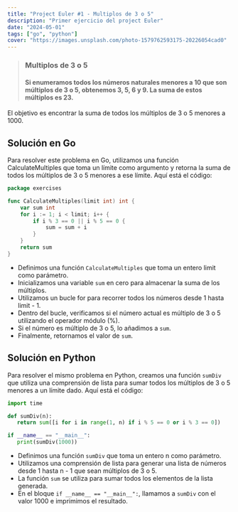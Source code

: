 ```yaml
---
title: "Project Euler #1 - Multiplos de 3 o 5"
description: "Primer ejercicio del project Euler"
date: "2024-05-01"
tags: ["go", "python"]
cover: "https://images.unsplash.com/photo-1579762593175-20226054cad0"
---
```

> ### Multiplos de 3 o 5
> #### Si enumeramos todos los números naturales menores a 10 que son múltiplos de 3 o 5, obtenemos 3, 5, 6 y 9. La suma de estos múltiplos es 23.

<Notation type="underline"> El objetivo es encontrar la suma de todos los múltiplos de 3 o 5 menores a 1000. </Notation>



## Solución en Go

Para resolver este problema en Go, utilizamos una función CalculateMultiples que toma un límite como argumento y retorna la suma de todos los múltiplos de 3 o 5 menores a ese límite. Aquí está el código:

```go
package exercises

func CalculateMultiples(limit int) int {
	var sum int
	for i := 1; i < limit; i++ {
		if i % 3 == 0 || i % 5 == 0 {
			sum = sum + i
		}
	}
	return sum
}
```

- Definimos una función `CalculateMultiples` que toma un entero limit como parámetro.
- Inicializamos una variable `sum` en cero para almacenar la suma de los múltiplos.
- Utilizamos un bucle for para recorrer todos los números desde 1 hasta limit - 1.
- Dentro del bucle, verificamos si el número actual es múltiplo de 3 o 5 utilizando el operador módulo (%).
- Si el número es múltiplo de 3 o 5, lo añadimos a `sum`.
- Finalmente, retornamos el valor de `sum`.

## Solución en Python

Para resolver el mismo problema en Python, creamos una función `sumDiv` que utiliza una comprensión de lista para sumar todos los múltiplos de 3 o 5 menores a un límite dado. Aquí está el código:

 ```python
 import time

def sumDiv(n):
    return sum([i for i in range(1, n) if i % 5 == 0 or i % 3 == 0])

if __name__ == "__main__":
    print(sumDiv(1000))
```

- Definimos una función `sumDiv` que toma un entero n como parámetro.
- Utilizamos una comprensión de lista para generar una lista de números desde 1 hasta n - 1 que sean múltiplos de 3 o 5.
- La función `sum` se utiliza para sumar todos los elementos de la lista generada.
- En el bloque `if __name__ == "__main__":`, llamamos a `sumDiv` con el valor 1000 e imprimimos el resultado.